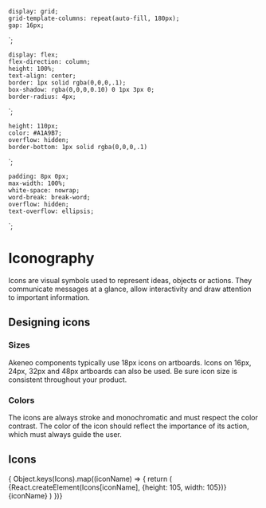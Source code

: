 
<Meta title="Guidelines/Iconography" />

    display: grid;
    grid-template-columns: repeat(auto-fill, 180px);
    gap: 16px;
`;

    display: flex;
    flex-direction: column;
    height: 100%;
    text-align: center;
    border: 1px solid rgba(0,0,0,.1);
    box-shadow: rgba(0,0,0,0.10) 0 1px 3px 0;
    border-radius: 4px;
`;

    height: 110px;
    color: #A1A9B7;
    overflow: hidden;
    border-bottom: 1px solid rgba(0,0,0,.1)
`;

    padding: 8px 0px;
    max-width: 100%;
    white-space: nowrap;
    word-break: break-word;
    overflow: hidden;
    text-overflow: ellipsis;
`;

# Iconography
Icons are visual symbols used to represent ideas, objects or actions. They communicate messages at a glance, allow interactivity and draw attention to important information.

## Designing icons

### Sizes

Akeneo components typically use 18px icons on artboards. Icons on 16px, 24px, 32px and 48px artboards can also be used. Be sure icon size is consistent throughout your product.

### Colors

The icons are always stroke and monochromatic and must respect the color contrast. The color of the icon should reflect the importance of its action, which must always guide the user.

## Icons
<Canvas>
  <Story name="Standard">
    <IconGrid>
      { Object.keys(Icons).map((iconName) => {
        return (
          <IconCard key={iconName}>
            <IconContainer>
              {React.createElement(Icons[iconName], {height: 105, width: 105})}
            </IconContainer>
            <LabelContainer>{iconName}</LabelContainer>
          </IconCard>
        )
      })}
    </IconGrid>
  </Story>
</Canvas>
